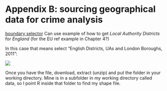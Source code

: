 # Appendix B: sourcing geographical data for crime analysis


[boundary selector](https://borders.ukdataservice.ac.uk/bds.html) Can use example of how to get *Local Authority Districts* for *England* (for the EU ref example in Chapter 4?) 

In this case that means select "English Districts, UAs and London Boroughs, 2011": 

![](img/la_shp_dl.png)


Once you have the file, download, extract (unzip) and put the folder in your working directory. Mine is in a subfolder in my working directory called data, so I point R inside that folder to find my shape file. 

